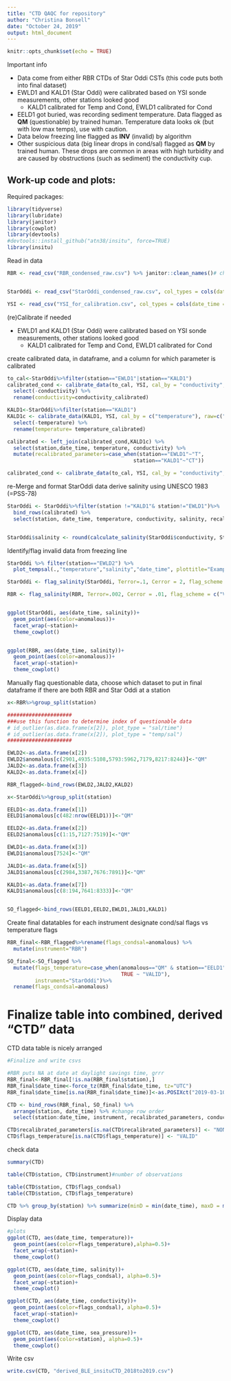 ```yaml
---
title: "CTD QAQC for repository"
author: "Christina Bonsell"
date: "October 24, 2019"
output: html_document
---
```


```r
knitr::opts_chunk$set(echo = TRUE)
```

Important info

* Data come from either RBR CTDs of Star Oddi CSTs (this code puts both into final dataset)
* EWLD1 and KALD1 (Star Oddi) were calibrated based on YSI sonde measurements, other stations looked good
    + KALD1 calibrated for Temp and Cond, EWLD1 calibrated for Cond
* EELD1 got buried, was recording sediment temperature. Data flagged as **QM** (questionable) by trained human. Temperature data looks ok (but with low max temps), use with caution. 
* Data below freezing line flagged as **INV** (invalid) by algorithm
* Other suspicious data (big linear drops in cond/sal) flagged as **QM** by trained human. These drops are common in areas with high turbidity and are caused by obstructions (such as sediment) the conductivity cup.


## Work-up code and plots:

Required packages:

```r
library(tidyverse)
library(lubridate)
library(janitor)
library(cowplot)
library(devtools)
#devtools::install_github("atn38/insitu", force=TRUE)
library(insitu)
```


Read in data
```r

RBR <- read_csv("RBR_condensed_raw.csv") %>% janitor::clean_names()# change colnames to lowercase


StarOddi <- read_csv("StarOddi_condensed_raw.csv", col_types = cols(date_time = col_datetime(format = "%m/%d/%Y %H:%M"))) 

YSI <- read_csv("YSI_for_calibration.csv", col_types = cols(date_time = col_datetime(format = "%m/%d/%Y %H:%M")))
```


(re)Calibrate if needed

* EWLD1 and KALD1 (Star Oddi) were calibrated based on YSI sonde measurements, other stations looked good
    + KALD1 calibrated for Temp and Cond, EWLD1 calibrated for Cond


create calibrated data, in dataframe, and a column for which parameter is calibrated
```r
to_cal<-StarOddi%>%filter(station=="EWLD1"|station=="KALD1")
calibrated_cond <- calibrate_data(to_cal, YSI, cal_by = "conductivity", raw="conductivity")%>% 
  select(-conductivity) %>% 
  rename(conductivity=conductivity_calibrated)

KALD1<-StarOddi%>%filter(station=="KALD1")
KALD1c <- calibrate_data(KALD1, YSI, cal_by = c("temperature"), raw=c("temperature")) %>% 
  select(-temperature) %>% 
  rename(temperature= temperature_calibrated)

calibrated <- left_join(calibrated_cond,KALD1c) %>% 
  select(station,date_time, temperature, conductivity) %>% 
  mutate(recalibrated_parameters=case_when(station=="EWLD1"~"T",
                                         station=="KALD1"~"CT"))

calibrated_cond <- calibrate_data(to_cal, YSI, cal_by = "conductivity", raw="conductivity")
```

re-Merge and format StarOddi data
derive salinity using UNESCO 1983 (=PSS-78)

```r
StarOddi <- StarOddi%>%filter(station !="KALD1"& station!="EWLD1")%>%
  bind_rows(calibrated) %>% 
  select(station, date_time, temperature, conductivity, salinity, recalibrated_parameters)


StarOddi$salinity <- round(calculate_salinity(StarOddi$conductivity, StarOddi$temperature), digits=2)

```

Identify/flag invalid data from freezing line

```r

StarOddi %>% filter(station=="EWLD2") %>% 
  plot_tempsal(.,"temperature","salinity","date_time", plottitle="Example of dataset with invalid data")

StarOddi <- flag_salinity(StarOddi, Terror=.1, Cerror = 2, flag_scheme = c("VALID","INV"))

RBR <- flag_salinity(RBR, Terror=.002, Cerror = .01, flag_scheme = c("VALID","INV"))


ggplot(StarOddi, aes(date_time, salinity))+
  geom_point(aes(color=anomalous))+
  facet_wrap(~station)+
  theme_cowplot()


ggplot(RBR, aes(date_time, salinity))+
  geom_point(aes(color=anomalous))+
  facet_wrap(~station)+
  theme_cowplot()
```

Manually flag questionable data, choose which dataset to put in final dataframe if there are both RBR and Star Oddi at a station

```r

x<-RBR%>%group_split(station)

#####################
###use this function to determine index of questionable data
# id_outlier(as.data.frame(x[2]), plot_type = "sal/time")
# id_outlier(as.data.frame(x[2]), plot_type = "temp/sal")
#####################

EWLD2<-as.data.frame(x[2])
EWLD2$anomalous[c(2901,4935:5108,5793:5962,7179,8217:8244)]<-"QM"
JALD2<-as.data.frame(x[3])
KALD2<-as.data.frame(x[4])

RBR_flagged<-bind_rows(EWLD2,JALD2,KALD2) 

x<-StarOddi%>%group_split(station)

EELD1<-as.data.frame(x[1])
EELD1$anomalous[c(482:nrow(EELD1))]<-"QM"

EELD2<-as.data.frame(x[2])
EELD2$anomalous[c(1:15,7127:7519)]<-"QM"

EWLD1<-as.data.frame(x[3])
EWLD1$anomalous[7524]<-"QM"

JALD1<-as.data.frame(x[5])
JALD1$anomalous[c(2984,3387,7676:7891)]<-"QM"

KALD1<-as.data.frame(x[7])
KALD1$anomalous[c(8:194,7641:8333)]<-"QM"


SO_flagged<-bind_rows(EELD1,EELD2,EWLD1,JALD1,KALD1)

```

Create final datatables for each instrument
designate cond/sal flags vs temperature flags

```r
RBR_final<-RBR_flagged%>%rename(flags_condsal=anomalous) %>% 
  mutate(instrument="RBR")

SO_final<-SO_flagged %>% 
  mutate(flags_temperature=case_when(anomalous=="QM" & station=="EELD1" ~ "QM", 
                                     TRUE ~ "VALID"),
         instrument="StarOddi")%>%
  rename(flags_condsal=anomalous)
```

# Finalize table into combined, derived "CTD" data
CTD data table is nicely arranged

```r
#Finalize and write csvs

#RBR puts NA at date at daylight savings time, grrr
RBR_final<-RBR_final[!is.na(RBR_final$station),]
RBR_final$date_time<-force_tz(RBR_final$date_time, tz="UTC")
RBR_final$date_time[is.na(RBR_final$date_time)]<-as.POSIXct("2019-03-10 02:00:00", tz="UTC")

CTD <- bind_rows(RBR_final, SO_final) %>% 
  arrange(station, date_time) %>% #change row order
  select(station:date_time, instrument, recalibrated_parameters, conductivity:temperature, salinity, pressure:depth, speed_of_sound:density_anomaly, flags_condsal, flags_temperature) #change column order

CTD$recalibrated_parameters[is.na(CTD$recalibrated_parameters)] <- "NONE"
CTD$flags_temperature[is.na(CTD$flags_temperature)] <- "VALID"

```

check  data
```r

summary(CTD)

table(CTD$station, CTD$instrument)#number of observations

table(CTD$station, CTD$flags_condsal)
table(CTD$station, CTD$flags_temperature)

CTD %>% group_by(station) %>% summarize(minD = min(date_time), maxD = max(date_time))#start and end date_time


```

Display data

```r
#plots
ggplot(CTD, aes(date_time, temperature))+
  geom_point(aes(color=flags_temperature),alpha=0.5)+
  facet_wrap(~station)+
  theme_cowplot()

ggplot(CTD, aes(date_time, salinity))+
  geom_point(aes(color=flags_condsal), alpha=0.5)+
  facet_wrap(~station)+
  theme_cowplot()

ggplot(CTD, aes(date_time, conductivity))+
  geom_point(aes(color=flags_condsal), alpha=0.5)+
  facet_wrap(~station)+
  theme_cowplot()

ggplot(CTD, aes(date_time, sea_pressure))+
  geom_point(aes(color=station), alpha=0.5)+
  theme_cowplot()
```

Write csv
```r
write.csv(CTD, "derived_BLE_insituCTD_2018to2019.csv")

```

